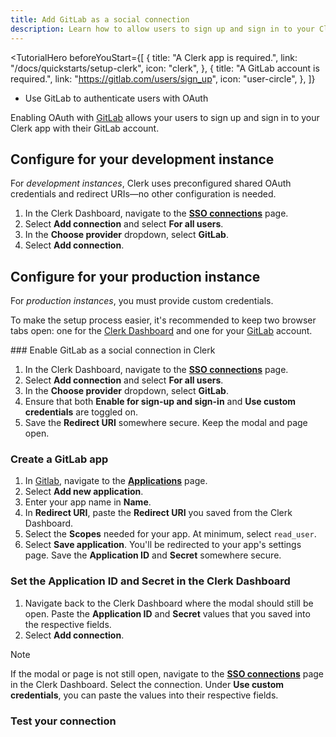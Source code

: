 ```yaml
---
title: Add GitLab as a social connection
description: Learn how to allow users to sign up and sign in to your Clerk app with their GitLab account using OAuth.
---
```


<TutorialHero
  beforeYouStart={[
    {
      title: "A Clerk app is required.",
      link: "/docs/quickstarts/setup-clerk",
      icon: "clerk",
    },
    {
      title: "A GitLab account is required.",
      link: "https://gitlab.com/users/sign_up",
      icon: "user-circle",
    },
  ]}
>
  - Use GitLab to authenticate users with OAuth
</TutorialHero>

Enabling OAuth with [GitLab](https://docs.gitlab.com/ee/integration/oauth_provider.html) allows your users to sign up and sign in to your Clerk app with their GitLab account.

## Configure for your development instance

For _development instances_, Clerk uses preconfigured shared OAuth credentials and redirect URIs—no other configuration is needed.

1. In the Clerk Dashboard, navigate to the [**SSO connections**](https://dashboard.clerk.com/last-active?path=user-authentication/sso-connections) page.
1. Select **Add connection** and select **For all users**.
1. In the **Choose provider** dropdown, select **GitLab**.
1. Select **Add connection**.

## Configure for your production instance

For _production instances_, you must provide custom credentials.

To make the setup process easier, it's recommended to keep two browser tabs open: one for the [Clerk Dashboard](https://dashboard.clerk.com/last-active?path=user-authentication/sso-connections) and one for your [GitLab](https://gitlab.com) account.

<Steps>
  ### Enable GitLab as a social connection in Clerk

  1. In the Clerk Dashboard, navigate to the [**SSO connections**](https://dashboard.clerk.com/last-active?path=user-authentication/sso-connections) page.
  1. Select **Add connection** and select **For all users**.
  1. In the **Choose provider** dropdown, select **GitLab**.
  1. Ensure that both **Enable for sign-up and sign-in** and **Use custom credentials** are toggled on.
  1. Save the **Redirect URI** somewhere secure. Keep the modal and page open.

  ### Create a GitLab app

  1. In [Gitlab](https://gitlab.com), navigate to the [**Applications**](https://gitlab.com/-/user_settings/applications) page.
  1. Select **Add new application**.
  1. Enter your app name in **Name**.
  1. In **Redirect URI**, paste the **Redirect URI** you saved from the Clerk Dashboard.
  1. Select the **Scopes** needed for your app. At minimum, select `read_user`.
  1. Select **Save application**. You'll be redirected to your app's settings page. Save the **Application ID** and **Secret** somewhere secure.

  ### Set the Application ID and Secret in the Clerk Dashboard

  1. Navigate back to the Clerk Dashboard where the modal should still be open. Paste the **Application ID** and **Secret** values that you saved into the respective fields.
  1. Select **Add connection**.

  > [!NOTE]
  > If the modal or page is not still open, navigate to the [**SSO connections**](https://dashboard.clerk.com/last-active?path=user-authentication/sso-connections) page in the Clerk Dashboard. Select the connection. Under **Use custom credentials**, you can paste the values into their respective fields.

  ### Test your connection

  <Include src="_partials/authentication/test-your-connection" />
</Steps>
